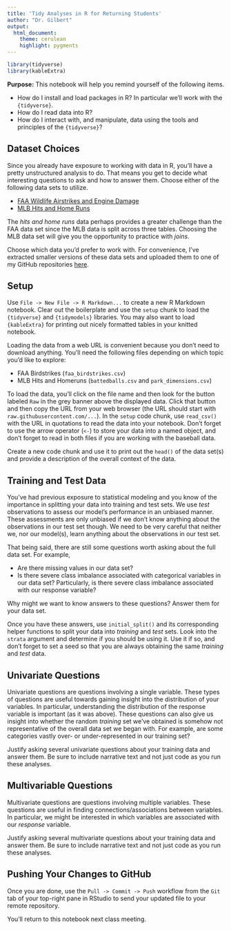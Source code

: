 ```yaml
---
title: 'Tidy Analyses in R for Returning Students'
author: "Dr. Gilbert"
output:
  html_document:
    theme: cerulean
    highlight: pygments
---
```


```r
library(tidyverse)
library(kableExtra)
```

**Purpose:** This notebook will help you remind yourself of the following items.

  + How do I install and load packages in R? In particular we'll work with the `{tidyverse}`.
  + How do I read data into R?
  + How do I interact with, and manipulate, data using the tools and principles of the `{tidyverse}`?
  
## Dataset Choices

Since you already have exposure to working with data in R, you'll have a pretty unstructured analysis to do. That means you get to decide what interesting questions to ask and how to answer them. Choose either of the following data sets to utilize.

+ [FAA Wildlife Airstrikes and Engine Damage](https://www.kaggle.com/competitions/sliced-s01e02-xunyc5/data)
+ [MLB Hits and Home Runs](https://www.kaggle.com/competitions/sliced-s01e09-playoffs-1/data?select=train.csv)

The *hits and home runs* data perhaps provides a greater challenge than the FAA data set since the MLB data is split across three tables. Choosing the MLB data set will give you the opportunity to practice with *joins*.

Choose which data you'd prefer to work with. For convenience, I've extracted smaller versions of these data sets and uploaded them to one of my GitHub repositories [here](https://github.com/agmath/agmath.github.io/tree/master/data/classification). 
  
## Setup

Use `File -> New File -> R Markdown...` to create a new R Markdown notebook. Clear out the boilerplate and use the `setup` chunk to load the `{tidyverse}` and `{tidymodels}` libraries. You may also want to load `{kableExtra}` for printing out nicely formatted tables in your knitted notebook.

Loading the data from a web URL is convenient because you don't need to download anything. You'll need the following files depending on which topic you'd like to explore:

+ FAA Birdstrikes (`faa_birdstrikes.csv`)
+ MLB Hits and Homeruns (`battedballs.csv` and `park_dimensions.csv`)

To load the data, you'll click on the file name and then look for the button labeled `Raw` in the grey banner above the displayed data. Click that button and then copy the URL from your web browser (the URL should start with `raw.githubusercontent.com/...`). In the `setup` code chunk, use `read_csv()` with the URL in quotations to read the data into your notebook. Don't forget to use the arrow operator (`<-`) to store your data into a named object, and don't forget to read in both files if you are working with the baseball data.

Create a new code chunk and use it to print out the `head()` of the data set(s) and provide a description of the overall context of the data.

## Training and Test Data

You've had previous exposure to statistical modeling and you know of the importance in splitting your data into training and test sets. We use *test* observations to assess our model's performance in an unbiased manner. These assessments are only unbiased if we don't know anything about the observations in our test set though. We need to be very careful that neither we, nor our model(s), learn anything about the observations in our test set.

That being said, there are still some questions worth asking about the full data set. For example, 

+ Are there missing values in our data set?
+ Is there severe class imbalance associated with categorical variables in our data set? Particularly, is there severe class imbalance associated with our response variable?

Why might we want to know answers to these questions? Answer them for your data set.

Once you have these answers, use `initial_split()` and its corresponding helper functions to split your data into *training* and *test* sets. Look into the `strata` argument and determine if you should be using it. Use it if so, and don't forget to set a seed so that you are always obtaining the same *training* and *test* data.

## Univariate Questions

Univariate questions are questions involving a single variable. These types of questions are useful towards gaining insight into the distribution of your variables. In particular, understanding the distribution of the response variable is important (as it was above). These questions can also give us insight into whether the random *training* set we've obtained is somehow not representative of the overall data set we began with. For example, are some categories vastly over- or under-represented in our training set?

Justify asking several univariate questions about your training data and answer them. Be sure to include narrative text and not just code as you run these analyses.

## Multivariable Questions

Multivariate questions are questions involving multiple variables. These questions are useful in finding connections/associations between variables. In particular, we might be interested in which variables are associated with our *response* variable. 

Justify asking several multivariate questions about your training data and answer them. Be sure to include narrative text and not just code as you run these analyses.

## Pushing Your Changes to GitHub

Once you are done, use the `Pull -> Commit -> Push` workflow from the `Git` tab of your top-right pane in RStudio to send your updated file to your remote repository.

You'll return to this notebook next class meeting.